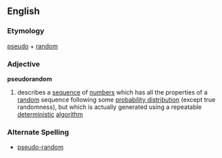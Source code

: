 ==English==
===Etymology===
[[pseudo]] + [[random]]
===Adjective===
'''pseudorandom'''
# describes a [[sequence]] of [[numbers]] which has all the properties of a [[random]] sequence following some [[probability distribution]] (except true randomness), but which is actually generated using a repeatable [[deterministic]] [[algorithm]]

===Alternate Spelling===
*[[pseudo-random]]